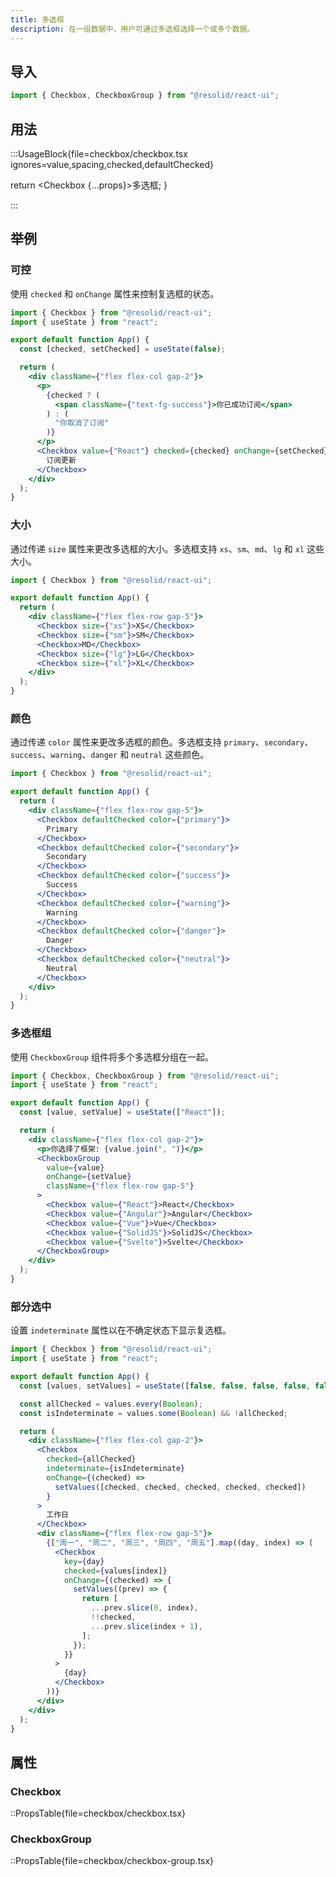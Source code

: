 ```yaml
---
title: 多选框
description: 在一组数据中，用户可通过多选框选择一个或多个数据。
---
```


## 导入

```js
import { Checkbox, CheckboxGroup } from "@resolid/react-ui";
```

## 用法

:::UsageBlock{file=checkbox/checkbox.tsx ignores=value,spacing,checked,defaultChecked}


  return <Checkbox {...props}>多选框</Checkbox>;
}

:::

>

## 举例

### 可控

使用 `checked` 和 `onChange` 属性来控制复选框的状态。

```jsx demo
import { Checkbox } from "@resolid/react-ui";
import { useState } from "react";

export default function App() {
  const [checked, setChecked] = useState(false);

  return (
    <div className={"flex flex-col gap-2"}>
      <p>
        {checked ? (
          <span className={"text-fg-success"}>你已成功订阅</span>
        ) : (
          "你取消了订阅"
        )}
      </p>
      <Checkbox value={"React"} checked={checked} onChange={setChecked}>
        订阅更新
      </Checkbox>
    </div>
  );
}
```

### 大小

通过传递 `size` 属性来更改多选框的大小。多选框支持 `xs`、`sm`、`md`、`lg` 和 `xl` 这些大小。

```jsx demo
import { Checkbox } from "@resolid/react-ui";

export default function App() {
  return (
    <div className={"flex flex-row gap-5"}>
      <Checkbox size={"xs"}>XS</Checkbox>
      <Checkbox size={"sm"}>SM</Checkbox>
      <Checkbox>MD</Checkbox>
      <Checkbox size={"lg"}>LG</Checkbox>
      <Checkbox size={"xl"}>XL</Checkbox>
    </div>
  );
}
```

### 颜色

通过传递 `color` 属性来更改多选框的颜色。多选框支持 `primary`、`secondary`、`success`、`warning`、`danger` 和 `neutral` 这些颜色。

```jsx demo
import { Checkbox } from "@resolid/react-ui";

export default function App() {
  return (
    <div className={"flex flex-row gap-5"}>
      <Checkbox defaultChecked color={"primary"}>
        Primary
      </Checkbox>
      <Checkbox defaultChecked color={"secondary"}>
        Secondary
      </Checkbox>
      <Checkbox defaultChecked color={"success"}>
        Success
      </Checkbox>
      <Checkbox defaultChecked color={"warning"}>
        Warning
      </Checkbox>
      <Checkbox defaultChecked color={"danger"}>
        Danger
      </Checkbox>
      <Checkbox defaultChecked color={"neutral"}>
        Neutral
      </Checkbox>
    </div>
  );
}
```

### 多选框组

使用 `CheckboxGroup` 组件将多个多选框分组在一起。

```jsx demo
import { Checkbox, CheckboxGroup } from "@resolid/react-ui";
import { useState } from "react";

export default function App() {
  const [value, setValue] = useState(["React"]);

  return (
    <div className={"flex flex-col gap-2"}>
      <p>你选择了框架: {value.join(", ")}</p>
      <CheckboxGroup
        value={value}
        onChange={setValue}
        className={"flex flex-row gap-5"}
      >
        <Checkbox value={"React"}>React</Checkbox>
        <Checkbox value={"Angular"}>Angular</Checkbox>
        <Checkbox value={"Vue"}>Vue</Checkbox>
        <Checkbox value={"SolidJS"}>SolidJS</Checkbox>
        <Checkbox value={"Svelte"}>Svelte</Checkbox>
      </CheckboxGroup>
    </div>
  );
}
```

### 部分选中

设置 `indeterminate` 属性以在不确定状态下显示复选框。

```jsx demo
import { Checkbox } from "@resolid/react-ui";
import { useState } from "react";

export default function App() {
  const [values, setValues] = useState([false, false, false, false, false]);

  const allChecked = values.every(Boolean);
  const isIndeterminate = values.some(Boolean) && !allChecked;

  return (
    <div className={"flex flex-col gap-2"}>
      <Checkbox
        checked={allChecked}
        indeterminate={isIndeterminate}
        onChange={(checked) =>
          setValues([checked, checked, checked, checked, checked])
        }
      >
        工作日
      </Checkbox>
      <div className={"flex flex-row gap-5"}>
        {["周一", "周二", "周三", "周四", "周五"].map((day, index) => (
          <Checkbox
            key={day}
            checked={values[index]}
            onChange={(checked) => {
              setValues((prev) => {
                return [
                  ...prev.slice(0, index),
                  !!checked,
                  ...prev.slice(index + 1),
                ];
              });
            }}
          >
            {day}
          </Checkbox>
        ))}
      </div>
    </div>
  );
}
```

## 属性

### Checkbox

::PropsTable{file=checkbox/checkbox.tsx}

### CheckboxGroup

::PropsTable{file=checkbox/checkbox-group.tsx}
